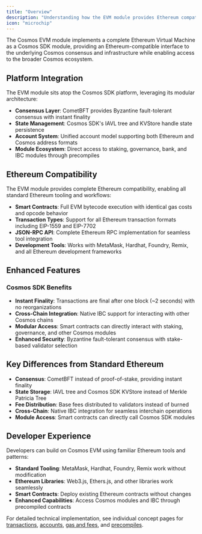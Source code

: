 ```yaml
---
title: "Overview"
description: "Understanding how the EVM module provides Ethereum compatibility within the Cosmos SDK platform"
icon: "microchip"
---
```


The Cosmos EVM module implements a complete Ethereum Virtual Machine as a Cosmos SDK module, providing an Ethereum-compatible interface to the underlying Cosmos consensus and infrastructure while enabling access to the broader Cosmos ecosystem.

## Platform Integration

The EVM module sits atop the Cosmos SDK platform, leveraging its modular architecture:

- **Consensus Layer**: CometBFT provides Byzantine fault-tolerant consensus with instant finality
- **State Management**: Cosmos SDK's IAVL tree and KVStore handle state persistence
- **Account System**: Unified account model supporting both Ethereum and Cosmos address formats
- **Module Ecosystem**: Direct access to staking, governance, bank, and IBC modules through precompiles

## Ethereum Compatibility

The EVM module provides complete Ethereum compatibility, enabling all standard Ethereum tooling and workflows:

- **Smart Contracts**: Full EVM bytecode execution with identical gas costs and opcode behavior
- **Transaction Types**: Support for all Ethereum transaction formats including EIP-1559 and EIP-7702
- **JSON-RPC API**: Complete Ethereum RPC implementation for seamless tool integration
- **Development Tools**: Works with MetaMask, Hardhat, Foundry, Remix, and all Ethereum development frameworks

## Enhanced Features

### Cosmos SDK Benefits
- **Instant Finality**: Transactions are final after one block (~2 seconds) with no reorganizations
- **Cross-Chain Integration**: Native IBC support for interacting with other Cosmos chains
- **Modular Access**: Smart contracts can directly interact with staking, governance, and other Cosmos modules
- **Enhanced Security**: Byzantine fault-tolerant consensus with stake-based validator selection

## Key Differences from Standard Ethereum

- **Consensus**: CometBFT instead of proof-of-stake, providing instant finality
- **State Storage**: IAVL tree and Cosmos SDK KVStore instead of Merkle Patricia Tree  
- **Fee Distribution**: Base fees distributed to validators instead of burned
- **Cross-Chain**: Native IBC integration for seamless interchain operations
- **Module Access**: Smart contracts can directly call Cosmos SDK modules

## Developer Experience

Developers can build on Cosmos EVM using familiar Ethereum tools and patterns:

- **Standard Tooling**: MetaMask, Hardhat, Foundry, Remix work without modification
- **Ethereum Libraries**: Web3.js, Ethers.js, and other libraries work seamlessly
- **Smart Contracts**: Deploy existing Ethereum contracts without changes
- **Enhanced Capabilities**: Access Cosmos modules and IBC through precompiled contracts

For detailed technical implementation, see individual concept pages for [transactions](/evm/v0.5.0/documentation/concepts/transactions), [accounts](/evm/v0.5.0/documentation/concepts/accounts), [gas and fees](/evm/v0.5.0/documentation/concepts/gas-and-fees), and [precompiles](/evm/v0.5.0/documentation/smart-contracts/precompiles).


